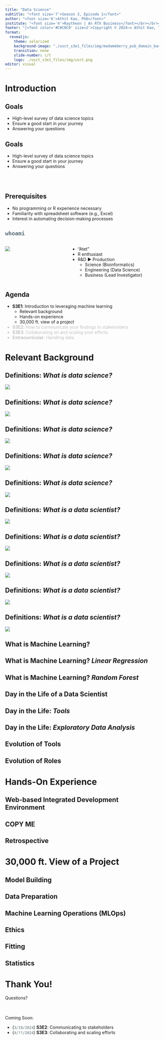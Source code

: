 ---
title: "Data Science"
subtitle: "<font size='7'>Season 3, Episode 1</font>"
author: "<font size='6'>Athit Kao, PhD</font>"
institute: "<font size='4'>Raytheon | An RTX Business</font></br></br><font size='2'><em>DISCLAIMER: Opinions expressed within this presentation are solely the author's and do not reflect the opinions and beliefs of RTX or its affiliates.</em></font>"
footer: "[<font color='#C0C0C0' size=2'>Copyright © 2024—∞ Athit Kao, Terms and Conditions<img src='./usct_s3e1_files/img/link_external_c0c0c0.png' style='display: inline-block; margin: 0; margin-bottom: -1px; height: 10px;'/></img></font>](http://www.athitkao.com/tos.html)"
format:
  revealjs:
    theme: solarized
    background-image: "./usct_s3e1_files/img/madameberry_pub_domain_backgrounds/fragile-soft-machine_invert.jpg"
    transition: none
    slide-number: c/t
    logo: ./usct_s3e1_files/img/usct.png
editor: visual
---

# Introduction {visibility="hidden"}

## Goals

- High-level survey of data science topics
- Ensure a good start in your journey
- Answering your questions

## Goals {visibility="uncounted"}

- High-level survey of data science topics
- Ensure a good start in your journey
- Answering your questions

</br>
</br>
<h2>Prerequisites</h2>

- No programming or R experience necessary
- Familiarity with spreadsheet software (e.g., Excel)
- Interest in automating decision-making processes

## <code><font color='#586E75'>whoami</font></code>

:::: {.columns}

::: {.column width="40%"}
![](./usct_s3e1_files/img/is_this_a_date.jpg)
:::

::: {.column width="60%"}
- "Atet"
- R enthusiast
- R&D ► Production
  - Science (Bioinformatics)
  - Engineering (Data Science)
  - Business (Lead Investigator)

:::

::::

## Agenda

- **S3E1**: Introduction to leveraging machine learning
  - Relevant background
  - Hands-on experience
  - 30,000 ft. view of a project
<font color='#C0C0C0'>

- **S3E2**: How to communicate your findings to stakeholders
- **S3E3**: Collaborating on and scaling your efforts
- **Extracurricular**: Handling data

</font>
  
# Relevant Background

## Definitions: *What is data science?*

![](./usct_s3e1_files/img/data_science_1.png)

## Definitions: *What is data science?* {visibility="uncounted"}

![](./usct_s3e1_files/img/data_science_2.png)

## Definitions: *What is data science?* {visibility="uncounted"}

![](./usct_s3e1_files/img/data_science_3.png)

## Definitions: *What is data science?* {visibility="uncounted"}

![](./usct_s3e1_files/img/data_science_4.png)

## Definitions: *What is data science?* {visibility="uncounted"}

![](./usct_s3e1_files/img/data_science_5.png)

## Definitions: *What is a data scientist?*

![](./usct_s3e1_files/img/data_scientist_1.png)

## Definitions: *What is a data scientist?* {visibility="uncounted"}

![](./usct_s3e1_files/img/data_scientist_2.png)

## Definitions: *What is a data scientist?* {visibility="uncounted"}

![](./usct_s3e1_files/img/data_scientist_3.png)

## Definitions: *What is a data scientist?* {visibility="uncounted"}

![](./usct_s3e1_files/img/data_scientist_4.png)

## Definitions: *What is a data scientist?* {visibility="uncounted"}

![](./usct_s3e1_files/img/data_scientist_5.png)

## What is Machine Learning?

## What is Machine Learning? *Linear Regression*

## What is Machine Learning? *Random Forest*

## Day in the Life of a Data Scientist

## Day in the Life: *Tools*

## Day in the Life: *Exploratory Data Analysis*

## Evolution of Tools

## Evolution of Roles

# Hands-On Experience

## Web-based Integrated Development Environment

## COPY ME

## Retrospective

# 30,000 ft. View of a Project

## Model Building

## Data Preparation

## Machine Learning Operations (MLOps)

## Ethics

## Fitting

## Statistics

# Thank You!

Questions?

</br>
</br>
Coming Soon:

- (<code><font color='#586E75'>3/19/2024</font></code>) **S3E2**: Communicating to stakeholders
- (<code><font color='#586E75'>4/??/2024</font></code>) **S3E3**: Collaborating and scaling efforts

